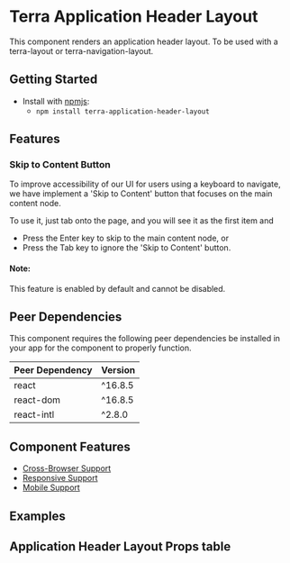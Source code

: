 


<Badge />

# Terra Application Header Layout

This component renders an application header layout. To be used with a terra-layout or terra-navigation-layout.

## Getting Started

- Install with [npmjs](https://www.npmjs.com):
  - `npm install terra-application-header-layout`

## Features

### Skip to Content Button

To improve accessibility of our UI for users using a keyboard to navigate, we have implement a 'Skip to Content' button that focuses on the main content node.

To use it, just tab onto the page, and you will see it as the first item and 
- Press the Enter key to skip to the main content node, or
- Press the Tab key to ignore the 'Skip to Content' button.

#### Note: 
This feature is enabled by default and cannot be disabled.

<!-- AUTO-GENERATED-CONTENT:START Peer Dependencies -->
## Peer Dependencies

This component requires the following peer dependencies be installed in your app for the component to properly function.

| Peer Dependency | Version |
|-|-|
| react | ^16.8.5 |
| react-dom | ^16.8.5 |
| react-intl | ^2.8.0 |

<!-- AUTO-GENERATED-CONTENT:END -->

## Component Features
* [Cross-Browser Support](https://engineering.cerner.com/terra-ui/contributing/terra-ui/component-standards#cross-browser-support)
* [Responsive Support](https://engineering.cerner.com/terra-ui/contributing/terra-ui/component-standards#responsive-support)
* [Mobile Support](https://engineering.cerner.com/terra-ui/contributing/terra-ui/component-standards#mobile-support)

## Examples
<HeaderWireframe title='Header - Wireframe' />

## Application Header Layout Props table
<HeaderLayoutSrc />
